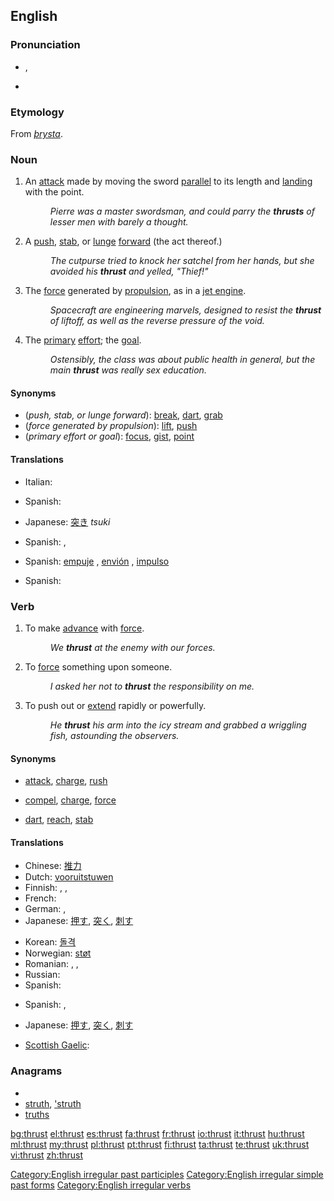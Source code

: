 {{wikipedia|dab=Thrust (disambiguation)|Thrust}}
==English==

===Pronunciation===
* {{IPA|/θɹʌst/}}, {{SAMPA|/TrVst/}}
* {{audio|En-us-thrust.ogg|Audio (US)}}
*: {{rhymes|ʌst}}

===Etymology===
From {{etyl|non}} ''[[þrysta]]''.

===Noun===
{{en-noun}}

# {{fencing}} An [[attack]] made by moving the sword [[parallel]] to its length and [[land]]ing with the point.
#: ''Pierre was a master swordsman, and could parry the '''thrusts''' of lesser men with barely a thought.''
# A [[push]], [[stab]], or [[lunge]] [[forward]] (the act thereof.)
#: ''The cutpurse tried to knock her satchel from her hands, but she avoided his '''thrust''' and yelled, "Thief!"''
# The [[force]] generated by [[propulsion]], as in a [[jet engine]].
#: ''Spacecraft are engineering marvels, designed to resist the '''thrust''' of liftoff, as well as the reverse pressure of the void.''
# {{figurative}} The [[primary]] [[effort]]; the [[goal]].
#: ''Ostensibly, the class was about public health in general, but the main '''thrust''' was really sex education.''

====Synonyms====
* (''push, stab, or lunge forward''): [[break]], [[dart]], [[grab]]
* (''force generated by propulsion''): [[lift]], [[push]]
* (''primary effort or goal''): [[focus]], [[gist]], [[point]]

====Translations====
{{trans-top|an attack with a sword}}
* Italian: {{t-|it|stoccata}}
{{trans-mid}}
* Spanish: {{t-|es|estocada|f}}
{{trans-bottom}}

{{trans-top|a lunge forward}}
* Japanese: [[突き]] ''tsuki''
{{trans-mid}}
* Spanish: {{t-|es|empuje|m}}, {{t+|es|envión|m}}
{{trans-bottom}}

{{trans-top|force due to propulsion}}
* Spanish: [[empuje]] {{m}}, [[envión]] {{m}}, [[impulso]] {{m}}
{{trans-mid}}
{{trans-bottom}}

{{trans-top|(figurative) primary effort}}
* Spanish: {{t+|es|énfasis|m}}
{{trans-mid}}
{{trans-bottom}}

===Verb===
{{en-verb|thrusts|thrusting|'''thrust''' or '''[[thrusted]]'''}}

# {{intransitive}} To make [[advance]] with [[force#Noun|force]].
#: ''We '''thrust''' at the enemy with our forces.''
# {{transitive}} To [[force#Verb|force]] something upon someone.
#: ''I asked her not to '''thrust''' the responsibility on me.''
# {{transitive}} To push out or [[extend]] rapidly or powerfully.
#: ''He '''thrust''' his arm into the icy stream and grabbed a wriggling fish, astounding the observers.''

====Synonyms====
* {{sense|advance with force}} [[attack]], [[charge]], [[rush]]
* {{sense|force upon someone}} [[compel]], [[charge]], [[force]]
* {{sense|push out or extend rapidly and powerfully}} [[dart]], [[reach]], [[stab]]

====Translations====
{{trans-top|make an advance with force}}
* Chinese: [[推力]]
* Dutch: [[vooruitstuwen]]
* Finnish: {{t+|fi|työntää}}, {{t-|fi|sysätä}}, {{t+|fi|iskeä}}
* French: {{t+|fr|propulser}}
* German: {{t+|de|schieben}}, {{t+|de|stoßen}}
* Japanese: [[押す]], [[突く]], [[刺す]]
{{trans-mid}}
* Korean: [[돌격]]
* Norwegian: [[støt]]
* Romanian: {{t+|ro|împinge}},  {{t|ro|buşi}},  {{t-|ro|împunge}}
* Russian: {{t+|ru|толчок}}
* Spanish: {{t-|es|propulsar}}
{{trans-bottom}}

{{trans-top|force something upon someone}}
* Spanish: {{t+|es|asestar}}, {{t-|es|forzar}}
{{trans-mid}}
{{trans-bottom}}

{{trans-top|push out or extend rapidly or powerfully}}
* Japanese: [[押す]], [[突く]], [[刺す]]
{{trans-mid}}
* [[Scottish Gaelic]]: {{t-|gd|stob|xs=Scottish Gaelic}}
{{trans-bottom}}

===Anagrams===
* {{alphagram|hrsttu}}
* [[struth#English|struth]], [['struth#English|'struth]]
* [[truths#English|truths]]

[[Category:English irregular past participles]]
[[Category:English irregular simple past forms]]
[[Category:English irregular verbs]]

[[bg:thrust]]
[[el:thrust]]
[[es:thrust]]
[[fa:thrust]]
[[fr:thrust]]
[[io:thrust]]
[[it:thrust]]
[[hu:thrust]]
[[ml:thrust]]
[[my:thrust]]
[[pl:thrust]]
[[pt:thrust]]
[[fi:thrust]]
[[ta:thrust]]
[[te:thrust]]
[[uk:thrust]]
[[vi:thrust]]
[[zh:thrust]]
